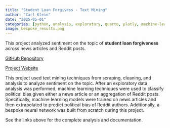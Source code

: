 ```yaml
---
title: "Student Loan Forgivess - Text Mining"
author: "Carl Klein"
date: "2025-05-01"
categories: [python, analysis, exploratory, quarto, plotly, machine-learning, data-mining, text-mining, api, r]
image: bespoke_results.png
---
```


This project analyzed sentiment on the topic of **student loan forgiveness** across news articles and Reddit posts.

<a href="https://github.com/Student-Loan-Forgiveness/Student-Loan-Forgiveness">GitHub Repository</a>

<a href="https://student-loan-forgiveness.github.io/Student-Loan-Forgiveness/">Project Website</a>

This project used text mining techniques from scraping, cleaning, and analysis to analyze sentiment on the topic. After an exploratory data analysis was performed, machine learning techniques were used to classify political bias given either a news article or an aggregation of Reddit posts. Specifically, machine learning models were trained on news articles and then extrapolated to predict political bias of Reddit authors. Additionally, a bespoke neural network was built from scratch during this project.

See the links above for the complete analysis and documentation.
